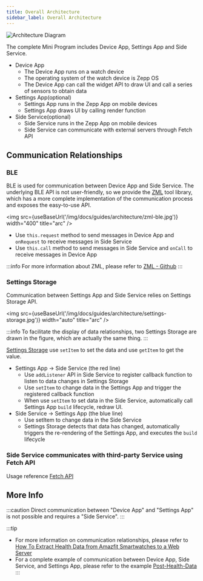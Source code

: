 ```yaml
---
title: Overall Architecture
sidebar_label: Overall Architecture
---
```



![Architecture Diagram](/img/docs/guides/architecture/architecture.jpg)

The complete Mini Program includes Device App, Settings App and Side Service.

- Device App
  - The Device App runs on a watch device
  - The operating system of the watch device is Zepp OS
  - The Device App can call the widget API to draw UI and call a series of sensors to obtain data
- Settings App(optional)
  - Settings App runs in the Zepp App on mobile devices
  - Settings App draws UI by calling render function
- Side Service(optional)
  - Side Service runs in the Zepp App on mobile devices
  - Side Service can communicate with external servers through Fetch API

## Communication Relationships

### BLE

BLE is used for communication between Device App and Side Service. The underlying BLE API is not user-friendly, so we provide the [ZML](https://github.com/zepp-health/zml) tool library, which has a more complete implementation of the communication process and exposes the easy-to-use API.

<img src={useBaseUrl('/img/docs/guides/architecture/zml-ble.jpg')} width="400" title="arc" />

- Use `this.request` method to send messages in Device App and `onRequest` to receive messages in Side Service
- Use `this.call` method to send messages in Side Service and `onCall` to receive messages in Device App

:::info
For more information about ZML, please refer to [ZML - Github](https://github.com/zepp-health/zml)
:::

### Settings Storage

Communication between Settings App and Side Service relies on Settings Storage API.

<img src={useBaseUrl('/img/docs/guides/architecture/settings-storage.jpg')} width="auto" title="arc" />

:::info
To facilitate the display of data relationships, two Settings Storage are drawn in the figure, which are actually the same thing.
:::

[Settings Storage](../../reference/side-service-api/settings-storage.mdx) use `setItem` to set the data and use `getItem` to get the value.

- Settings App -> Side Service (the red line)
  - Use `addListener` API in Side Service to register callback function to listen to data changes in Settings Storage
  - Use `setItem` to change data in the Settings App and trigger the registered callback function
  - When use `setItem` to set data in the Side Service, automatically call Settings App `build` lifecycle, redraw UI.
- Side Service -> Settings App (the blue line)
  - Use setItem to change data in the Side Service
  - Settings Storage detects that data has changed, automatically triggers the re-rendering of the Settings App, and executes the `build` lifecycle

### Side Service communicates with third-party Service using Fetch API

Usage reference [Fetch API](../../reference/side-service-api/fetch.mdx)

## More Info

:::caution
Direct communication between "Device App" and "Settings App" is not possible and requires a "Side Service".
:::

:::tip
- For more information on communication relationships, please refer to [How To Extract Health Data from Amazfit Smartwatches to a Web Server](https://github.com/orgs/zepp-health/discussions/276)
- For a complete example of communication between Device App, Side Service, and Settings App, please refer to the example [Post-Health-Data](https://github.com/zepp-health/zeppos-samples/tree/main/application/2.0/post-health-data)
:::
